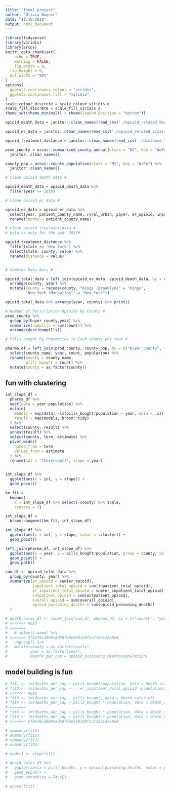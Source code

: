 ```yaml
---
title: "final_project"
author: "Olivia Wagner"
date: "11/16/2019"
output: html_document
---
```


```r
library(tidyverse)
library(viridis)
library(arcos)
knitr::opts_chunk$set(
	echo = TRUE,
	warning = FALSE,
	fig.width = 8, 
  fig.height = 6,
  out.width = "90%"
)
options(
  ggplot2.continuous.colour = "viridis",
  ggplot2.continuous.fill = "viridis"
)
scale_colour_discrete = scale_colour_viridis_d
scale_fill_discrete = scale_fill_viridis_d
theme_set(theme_minimal() + theme(legend.position = "bottom"))
```

```r
opioid_death_data = janitor::clean_names(read_csv('./opioid_related_deaths.csv'))

opioid_er_data = janitor::clean_names(read_csv('./opioid_related_visits.csv'))

opioid_treatment_distance = janitor::clean_names(read_csv('./distance_to_treatment.csv'))
```

```r
prod_county = arcos::summarized_county_annual(state = "NY", key = "WaPo") %>% 
  janitor::clean_names()

county_pop = arcos::county_population(state = "NY", key = "WaPo") %>% 
  janitor::clean_names()
```


```r

# clean opioid death data #

opioid_death_data = opioid_death_data %>% 
  filter(year >= 2010) 

# clean opioid er data #

opioid_er_data = opioid_er_data %>% 
  select(year, patient_county_name, rural_urban, payer, er_opioid, inpatient_total_opioid, er_inpatient_total_opioid, outpatient_opioid, overall_opioid) %>%
  rename(county = patient_county_name)

# clean opioid treatment data #
# data is only for the year 2017#

opioid_treatment_distance %>% 
  filter(state == 'New York') %>%
  select(state, county, value) %>%
  rename(distance = value) 


# Combine Data Sets #

opioid_total_data = left_join(opioid_er_data, opioid_death_data, by = c('county', 'year')) %>% 
  arrange(county, year) %>% 
  mutate(county = recode(county, "Kings (Brooklyn)" = "Kings",
         "New York (Manhattan)" = "New York"))

opioid_total_data %>% arrange(year, county) %>% print()

```

```r
# Number of Perscription Opioids by County #
prod_county %>% 
  group_by(buyer_county,year) %>% 
  summarize(numpills = sum(count)) %>% 
  arrange(desc(numpills))
```

```r

# Pills bought by Pharmacies in Each county per Year #

pharma_df = left_join(prod_county, county_pop, by = c("buyer_county", "year")) %>% 
  select(county_name, year, count, population) %>% 
  rename(county = county_name,
         pills_bought = count) %>% 
  mutate(county = as.factor(county))
```

## fun with clustering

```r
int_slope_df =
  pharma_df %>% 
  nest(data = year:population) %>% 
  mutate(
    models = map(data, ~lm(pills_bought/population ~ year, data = .x)),
    result = map(models, broom::tidy)
  ) %>% 
  select(county, result) %>% 
  unnest(result) %>% 
  select(county, term, estimate) %>% 
  pivot_wider(
    names_from = term,
    values_from = estimate
  ) %>% 
  rename(int = "(Intercept)", slope = year)
  
```

```r
int_slope_df %>% 
  ggplot(aes(x = int, y = slope)) + 
  geom_point()
```
```r
km_fit = 
  kmeans(
    x = int_slope_df %>% select(-county) %>% scale, 
    centers = 3)

int_slope_df =
  broom::augment(km_fit, int_slope_df)
```

```r
int_slope_df %>% 
  ggplot(aes(x = int, y = slope, color = .cluster)) +
  geom_point()
```

```r
left_join(pharma_df, int_slope_df) %>% 
  ggplot(aes(x = year, y = pills_bought/population, group = county, color = .cluster)) + 
  geom_point() + 
  geom_path() 
```


```r
sum_df <- opioid_total_data %>% 
  group_by(county, year) %>% 
  summarize(er_opioid = sum(er_opioid),
            inpatient_total_opioid = sum(inpatient_total_opioid),
            er_inpatient_total_opioid = sum(er_inpatient_total_opioid),
            outpatient_opioid = sum(outpatient_opioid),
            overall_opioid = sum(overall_opioid),
            opioid_poisoning_deaths = sum(opioid_poisoning_deaths)
  )
```

```r
# death_sales_df <- inner_join(sum_df, pharma_df, by = c("county", "year")) %>% 
# <<<<<<< HEAD
# =======
#   # select(-name) %>% 
# >>>>>>> 5f8a76cd880c8d50fe3e3e81a9fac112e125e8e4
#   ungroup() %>% 
#   mutate(county = as.factor(county),
#          year = as.factor(year),
#          deaths_per_cap = opioid_poisoning_deaths/population)
```

## model building is fun

```r
# fit1 <- lm(deaths_per_cap ~ pills_bought/population, data = death_sales_df)
# fit2 <- lm(deaths_per_cap ~ . -er_inpatient_total_opioid -population, data = death_sales_df)
# <<<<<<< HEAD
# fit3 <- lm(deaths_per_cap ~ pills_bought, data = death_sales_df)
# fit4 <- lm(deaths_per_cap ~ pills_bought * population, data = death_sales_df)
# =======
# fit3 <- lm(deaths_per_cap ~ pills_bought * population, data = death_sales_df)
# fit4 <- lm(deaths_per_cap ~ pills_bought + population, data = death_sales_df)
# >>>>>>> 5f8a76cd880c8d50fe3e3e81a9fac112e125e8e4
```

```r
# summary(fit1)
# summary(fit2)
# summary(fit3)
# summary(fit4)
```

```r
# model1 <- step(fit1)
```


```r
# death_sales_df %>% 
#   ggplot(aes(x = pills_bought, y = opioid_poisoning_deaths, color = population)) +
#   geom_point() +
#   geom_smooth(se = FALSE)
```


```r
# anova(fit1)
```

